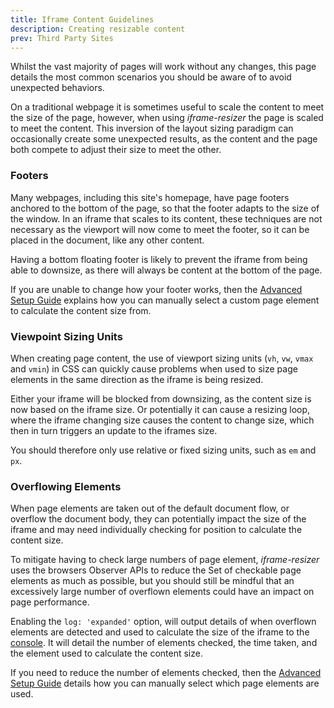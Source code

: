 ```yaml
---
title: Iframe Content Guidelines
description: Creating resizable content
prev: Third Party Sites
---
```



Whilst the vast majority of pages will work without any changes, this page details the most 
common scenarios you should be aware of to avoid unexpected behaviors.

On a traditional webpage it is sometimes useful to scale the content to meet
the size of the page, however, when using _iframe-resizer_ the page is scaled to meet
the content. This inversion of the layout sizing paradigm can occasionally create some
unexpected results, as the content and the page both compete to adjust their size to 
meet the other.

### Footers

Many webpages, including this site's homepage, have page footers anchored to the bottom of 
the page, so that the footer adapts to the size of the window. In an iframe that scales to
its content, these techniques are not necessary as the viewport will now come to meet the 
footer, so it can be placed in the document, like any other content.

Having a bottom floating footer is likely to prevent the iframe from being able to downsize,
as there will always be content at the bottom of the page.

If you are unable to change how your footer works, then the [Advanced Setup Guide](/setup/advanced)
explains how you can manually select a custom page element to calculate the content size from.

### Viewpoint Sizing Units

When creating page content, the use of viewport sizing units (`vh`, `vw`, `vmax` and `vmin`)
in CSS can quickly cause problems when used to size page elements in the same direction as 
the iframe is being resized. 

Either your iframe will be blocked from downsizing, as the content size is now based on the 
iframe size. Or potentially it can cause a resizing loop, where the iframe changing size causes
the content to change size, which then in turn triggers an update to the iframes size.

You should therefore only use relative or fixed sizing units, such as `em` and `px`.

### Overflowing Elements

When page elements are taken out of the default document flow, or overflow the document body,
they can potentially impact the size of the iframe and may need individually checking for
position to calculate the content size. 

To mitigate having to check large numbers of page element, _iframe-resizer_ uses the browsers 
Observer APIs to reduce the <span class="fig">Set</span> of checkable page elements as much as 
possible, but you should still be mindful that an excessively large number of overflown elements
could have an impact on page performance.

Enabling the `log: 'expanded'` option, will output details of when overflown elements are detected
and used to calculate the size of the iframe to the
[console](https://developers.google.com/chrome-developer-tools/docs/console#opening_the_console). 
It will detail the number of elements checked, the time taken, and the element used to
calculate the content size.

If you need to reduce the number of elements checked, then the [Advanced Setup Guide](/setup/advanced)
details how you can manually select which page elements are used.


<FeedbackComponent />
